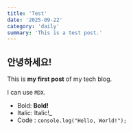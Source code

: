 ```yaml
---
title: 'Test'
date: '2025-09-22'
category: 'daily'
summary: 'This is a test post.'
---
```


## 안녕하세요!

This is **my first post** of my tech blog.

I can use `MDX`.

- Bold: **Bold!**
- Italic: Italic!\_
- Code : `console.log("Hello, World!");`
